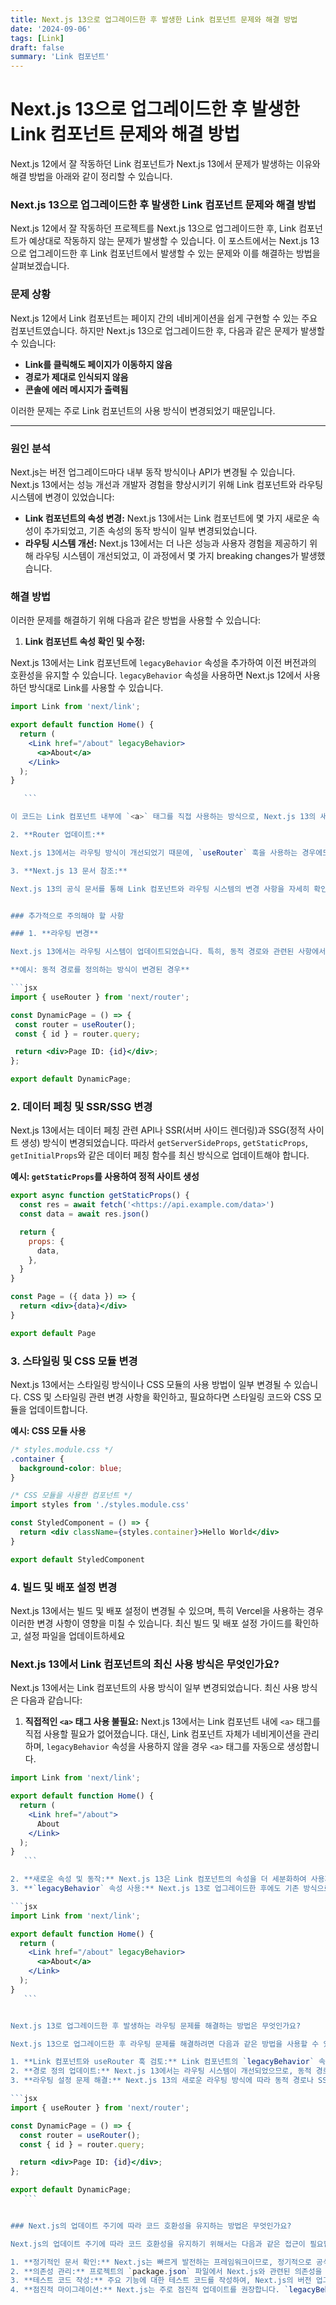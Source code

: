 ```yaml
---
title: Next.js 13으로 업그레이드한 후 발생한 Link 컴포넌트 문제와 해결 방법
date: '2024-09-06'
tags: [Link]
draft: false
summary: 'Link 컴포넌트'
---
```


# Next.js 13으로 업그레이드한 후 발생한 Link 컴포넌트 문제와 해결 방법

Next.js 12에서 잘 작동하던 Link 컴포넌트가 Next.js 13에서 문제가 발생하는 이유와 해결 방법을 아래와 같이 정리할 수 있습니다.

### Next.js 13으로 업그레이드한 후 발생한 Link 컴포넌트 문제와 해결 방법

Next.js 12에서 잘 작동하던 프로젝트를 Next.js 13으로 업그레이드한 후, Link 컴포넌트가 예상대로 작동하지 않는 문제가 발생할 수 있습니다. 이 포스트에서는 Next.js 13으로 업그레이드한 후 Link 컴포넌트에서 발생할 수 있는 문제와 이를 해결하는 방법을 살펴보겠습니다.

### 문제 상황

Next.js 12에서 Link 컴포넌트는 페이지 간의 네비게이션을 쉽게 구현할 수 있는 주요 컴포넌트였습니다. 하지만 Next.js 13으로 업그레이드한 후, 다음과 같은 문제가 발생할 수 있습니다:

- **Link를 클릭해도 페이지가 이동하지 않음**
- **경로가 제대로 인식되지 않음**
- **콘솔에 에러 메시지가 출력됨**

이러한 문제는 주로 Link 컴포넌트의 사용 방식이 변경되었기 때문입니다.

---

### 원인 분석

Next.js는 버전 업그레이드마다 내부 동작 방식이나 API가 변경될 수 있습니다. Next.js 13에서는 성능 개선과 개발자 경험을 향상시키기 위해 Link 컴포넌트와 라우팅 시스템에 변경이 있었습니다:

- **Link 컴포넌트의 속성 변경:** Next.js 13에서는 Link 컴포넌트에 몇 가지 새로운 속성이 추가되었고, 기존 속성의 동작 방식이 일부 변경되었습니다.
- **라우팅 시스템 개선:** Next.js 13에서는 더 나은 성능과 사용자 경험을 제공하기 위해 라우팅 시스템이 개선되었고, 이 과정에서 몇 가지 breaking changes가 발생했습니다.

### 해결 방법

이러한 문제를 해결하기 위해 다음과 같은 방법을 사용할 수 있습니다:

1. **Link 컴포넌트 속성 확인 및 수정:**

Next.js 13에서는 Link 컴포넌트에 `legacyBehavior` 속성을 추가하여 이전 버전과의 호환성을 유지할 수 있습니다. `legacyBehavior` 속성을 사용하면 Next.js 12에서 사용하던 방식대로 Link를 사용할 수 있습니다.

````jsx
import Link from 'next/link';

export default function Home() {
  return (
    <Link href="/about" legacyBehavior>
      <a>About</a>
    </Link>
  );
}

   ```

이 코드는 Link 컴포넌트 내부에 `<a>` 태그를 직접 사용하는 방식으로, Next.js 13의 새로운 Link 동작 방식에서 발생할 수 있는 호환성 문제를 해결해 줍니다.

2. **Router 업데이트:**

Next.js 13에서는 라우팅 방식이 개선되었기 때문에, `useRouter` 훅을 사용하는 경우에도 코드를 최신 방식으로 수정해야 할 수 있습니다. 최신 라우팅 시스템에 맞춰 관련 API 문서를 참조하고, 필요한 부분을 업데이트하세요.

3. **Next.js 13 문서 참조:**

Next.js 13의 공식 문서를 통해 Link 컴포넌트와 라우팅 시스템의 변경 사항을 자세히 확인하고, 코드의 호환성을 유지하기 위해 필요한 부분을 수정합니다.


### 추가적으로 주의해야 할 사항

### 1. **라우팅 변경**

Next.js 13에서는 라우팅 시스템이 업데이트되었습니다. 특히, 동적 경로와 관련된 사항에서 문제가 발생할 수 있습니다. 이러한 문제를 해결하려면 공식 문서에서 라우팅 관련 변경 사항을 확인하고, 필요하다면 동적 경로 정의를 업데이트해야 합니다.

**예시: 동적 경로를 정의하는 방식이 변경된 경우**

```jsx
import { useRouter } from 'next/router';

const DynamicPage = () => {
 const router = useRouter();
 const { id } = router.query;

 return <div>Page ID: {id}</div>;
};

export default DynamicPage;

````

### 2. **데이터 페칭 및 SSR/SSG 변경**

Next.js 13에서는 데이터 페칭 관련 API나 SSR(서버 사이드 렌더링)과 SSG(정적 사이트 생성) 방식이 변경되었습니다. 따라서 `getServerSideProps`, `getStaticProps`, `getInitialProps`와 같은 데이터 페칭 함수를 최신 방식으로 업데이트해야 합니다.

**예시: `getStaticProps`를 사용하여 정적 사이트 생성**

```jsx
export async function getStaticProps() {
  const res = await fetch('<https://api.example.com/data>')
  const data = await res.json()

  return {
    props: {
      data,
    },
  }
}

const Page = ({ data }) => {
  return <div>{data}</div>
}

export default Page
```

### 3. **스타일링 및 CSS 모듈 변경**

Next.js 13에서는 스타일링 방식이나 CSS 모듈의 사용 방법이 일부 변경될 수 있습니다. CSS 및 스타일링 관련 변경 사항을 확인하고, 필요하다면 스타일링 코드와 CSS 모듈을 업데이트합니다.

**예시: CSS 모듈 사용**

```css
/* styles.module.css */
.container {
  background-color: blue;
}
```

```jsx
/* CSS 모듈을 사용한 컴포넌트 */
import styles from './styles.module.css'

const StyledComponent = () => {
  return <div className={styles.container}>Hello World</div>
}

export default StyledComponent
```

### 4. **빌드 및 배포 설정 변경**

Next.js 13에서는 빌드 및 배포 설정이 변경될 수 있으며, 특히 Vercel을 사용하는 경우 이러한 변경 사항이 영향을 미칠 수 있습니다. 최신 빌드 및 배포 설정 가이드를 확인하고, 설정 파일을 업데이트하세요

### Next.js 13에서 Link 컴포넌트의 최신 사용 방식은 무엇인가요?

Next.js 13에서는 Link 컴포넌트의 사용 방식이 일부 변경되었습니다. 최신 사용 방식은 다음과 같습니다:

1. **직접적인 `<a>` 태그 사용 불필요:** Next.js 13에서는 Link 컴포넌트 내에 `<a>` 태그를 직접 사용할 필요가 없어졌습니다. 대신, Link 컴포넌트 자체가 네비게이션을 관리하며, `legacyBehavior` 속성을 사용하지 않을 경우 `<a>` 태그를 자동으로 생성합니다.

````jsx
import Link from 'next/link';

export default function Home() {
  return (
    <Link href="/about">
      About
    </Link>
  );
}
   ```

2. **새로운 속성 및 동작:** Next.js 13은 Link 컴포넌트의 속성을 더 세분화하여 사용자가 네비게이션 동작을 더 잘 제어할 수 있도록 했습니다. 예를 들어, `prefetch`, `replace`, `scroll`, `shallow`와 같은 속성을 사용하여 네비게이션 동작을 세밀하게 설정할 수 있습니다.
3. **`legacyBehavior` 속성 사용:** Next.js 13로 업그레이드한 후에도 기존 방식으로 Link를 사용하고 싶다면 `legacyBehavior` 속성을 추가할 수 있습니다. 이 속성을 사용하면 Link 컴포넌트가 Next.js 12와 같은 방식으로 작동합니다.

```jsx
import Link from 'next/link';

export default function Home() {
  return (
    <Link href="/about" legacyBehavior>
      <a>About</a>
    </Link>
  );
}
   ```


Next.js 13로 업그레이드한 후 발생하는 라우팅 문제를 해결하는 방법은 무엇인가요?

Next.js 13으로 업그레이드한 후 라우팅 문제를 해결하려면 다음과 같은 방법을 사용할 수 있습니다:

1. **Link 컴포넌트와 useRouter 훅 검토:** Link 컴포넌트의 `legacyBehavior` 속성을 사용하여 기존 방식으로 작동하게 하거나, 최신 사용 방식으로 코드를 업데이트합니다. `useRouter` 훅을 사용하는 경우에도 최신 Next.js 문서를 참고하여 변경된 API를 반영합니다.
2. **경로 정의 업데이트:** Next.js 13에서는 라우팅 시스템이 개선되었으므로, 동적 경로나 중첩 경로와 관련된 부분을 업데이트해야 할 수 있습니다. 기존의 라우팅 코드를 최신 방식으로 변경하고, 공식 문서에서 라우팅 관련 변경 사항을 확인합니다.
3. **라우팅 설정 문제 해결:** Next.js 13의 새로운 라우팅 방식에 따라 동적 경로나 SSR 관련 설정을 업데이트합니다. 예를 들어, 동적 경로를 정의하는 방식이나 SSR, SSG의 데이터 페칭 메서드(`getServerSideProps`, `getStaticProps`)를 최신 방식으로 검토하고 수정합니다.

```jsx
import { useRouter } from 'next/router';

const DynamicPage = () => {
  const router = useRouter();
  const { id } = router.query;

  return <div>Page ID: {id}</div>;
};

export default DynamicPage;
   ```


### Next.js의 업데이트 주기에 따라 코드 호환성을 유지하는 방법은 무엇인가요?

Next.js의 업데이트 주기에 따라 코드 호환성을 유지하기 위해서는 다음과 같은 접근이 필요합니다:

1. **정기적인 문서 확인:** Next.js는 빠르게 발전하는 프레임워크이므로, 정기적으로 공식 문서와 릴리즈 노트를 확인하여 변경 사항과 새로운 기능을 숙지합니다. 특히 주요 버전 업그레이드 시에는 breaking changes를 잘 확인해야 합니다.
2. **의존성 관리:** 프로젝트의 `package.json` 파일에서 Next.js와 관련된 의존성을 명확하게 관리합니다. 버전 업그레이드 시에는 새로운 버전과 호환되지 않는 다른 라이브러리의 의존성도 함께 관리하여 충돌을 방지합니다.
3. **테스트 코드 작성:** 주요 기능에 대한 테스트 코드를 작성하여, Next.js의 버전 업그레이드 후에도 기존 기능이 정상적으로 작동하는지 확인합니다. 테스트 코드는 업그레이드 후 발생할 수 있는 문제를 빠르게 발견하고 수정하는 데 큰 도움이 됩니다.
4. **점진적 마이그레이션:** Next.js는 주로 점진적 업데이트를 권장합니다. `legacyBehavior`와 같은 속성을 사용하여 이전 방식과의 호환성을 유지하면서 새로운 기능으로 전환하는 과정을 단계적으로 진행합니다. 이를 통해 전체 프로젝트를 한번에 업그레이드하는 위험을 줄일 수 있습니다.
````
